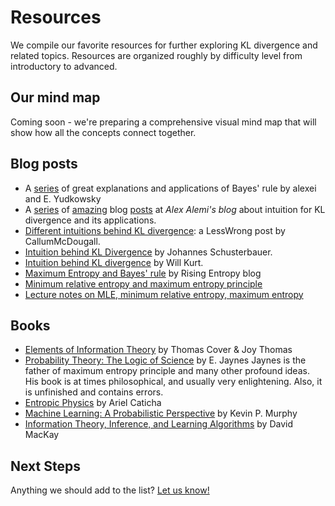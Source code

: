 # Resources <a id="resources"></a>

We compile our favorite resources for further exploring KL divergence and related topics. Resources are organized roughly by difficulty level from introductory to advanced.

## Our mind map


Coming soon - we're preparing a comprehensive visual mind map that will show how all the concepts connect together.


## Blog posts <a id="introductory-resources"></a>
- A [series](https://www.lesswrong.com/w/bayes-rule) of great explanations and applications of Bayes' rule by alexei and E. Yudkowsky
- A [series](https://blog.alexalemi.com/kl.html) of [amazing](https://blog.alexalemi.com/kl-is-all-you-need.html) blog [posts](https://blog.alexalemi.com/diffusion.html) at _Alex Alemi's blog_ about intuition for KL divergence and its applications. 
- [Different intuitions behind KL divergence](https://www.lesswrong.com/posts/no5jDTut5Byjqb4j5/six-and-a-half-intuitions-for-kl-divergence): a LessWrong post by CallumMcDougall. 
- [Intuition behind KL Divergence](https://johfischer.com/2021/12/31/intuitive-explanation-of-the-kullback-leibler-divergence/) by Johannes Schusterbauer. 
- [Intuition behind KL divergence](https://www.countbayesie.com/blog/2017/5/9/kullback-leibler-divergence-explained) by Will Kurt. 
- [Maximum Entropy and Bayes' rule](https://risingentropy.com/maximum-entropy-and-bayes/) by Rising Entropy blog
- [Minimum relative entropy and maximum entropy principle](https://caseychu.io/posts/maximum-entropy-kl-divergence-and-bayesian-inference/#:~:text=,one%20with%20the%20maximum%20entropy)
- [Lecture notes on MLE, minimum relative entropy, maximum entropy](https://sites.stat.washington.edu/mmp/courses/stat538/winter12/Handouts/l8-maxent.pdf#:~:text=q0,x)

## Books <a id="intermediate-resources"></a>
- [Elements of Information Theory](https://www.wiley.com/en-us/Elements+of+Information+Theory%2C+2nd+Edition-p-9780471241959) by Thomas Cover & Joy Thomas
- [Probability Theory: The Logic of Science](https://bayes.wustl.edu/etj/prob/book.pdf) by E. Jaynes <Footnote>Jaynes is the father of maximum entropy principle and many other profound ideas. His book is at times philosophical, and usually very enlightening. Also, it is unfinished and contains errors.</Footnote>
- [Entropic Physics](https://drive.google.com/file/d/1faiZCbg_HnmKayI7hBFWfhNSuZZU451Y/view) by Ariel Caticha 
- [Machine Learning: A Probabilistic Perspective](https://probml.github.io/pml-book/book0.html) by Kevin P. Murphy
- [Information Theory, Inference, and Learning Algorithms](https://www.inference.org.uk/itprnn/book.html) by David MacKay


## Next Steps <a id="next-steps"></a>

Anything we should add to the list? <a href="about#feedback">Let us know!</a> 
